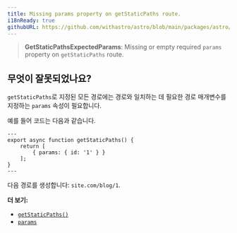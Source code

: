 ```yaml
---
title: Missing params property on getStaticPaths route.
i18nReady: true
githubURL: https://github.com/withastro/astro/blob/main/packages/astro/src/core/errors/errors-data.ts
---
```


> **GetStaticPathsExpectedParams**: Missing or empty required `params` property on `getStaticPaths` route.

## 무엇이 잘못되었나요?

`getStaticPaths`로 지정된 모든 경로에는 경로와 일치하는 데 필요한 경로 매개변수를 지정하는 `params` 속성이 필요합니다.

예를 들어 코드는 다음과 같습니다.

```astro title="pages/blog/[id].astro"
---
export async function getStaticPaths() {
	return [
		{ params: { id: '1' } }
	];
}
---
```

다음 경로를 생성합니다: `site.com/blog/1`.

**더 보기:**

-  [`getStaticPaths()`](/ko/reference/api-reference/#getstaticpaths)
-  [`params`](/ko/reference/api-reference/#params)
